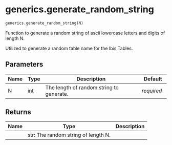 # generics.generate_random_string { #caml.generics.generate_random_string }

```python
generics.generate_random_string(N)
```

Function to generate a random string of ascii lowercase letters and digits of length N.

Utilized to generate a random table name for the Ibis Tables.

## Parameters {.doc-section .doc-section-parameters}

| Name   | Type   | Description                              | Default    |
|--------|--------|------------------------------------------|------------|
| N      | int    | The length of random string to generate. | _required_ |

## Returns {.doc-section .doc-section-returns}

| Name   | Type                                | Description   |
|--------|-------------------------------------|---------------|
|        | str: The random string of length N. |               |
